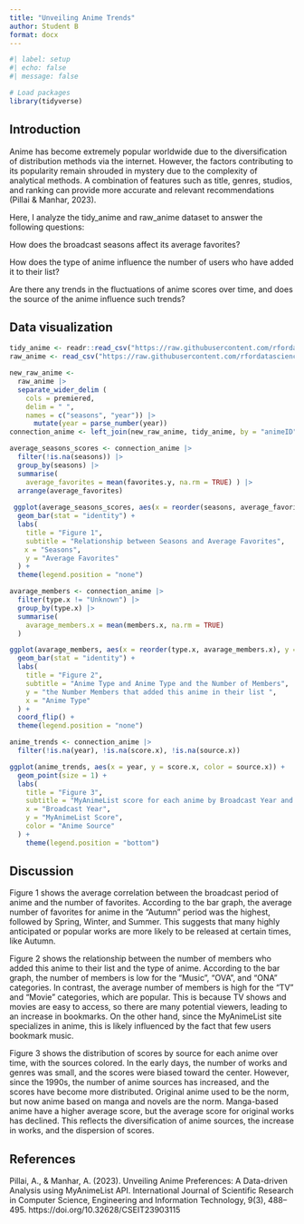 ```yaml
---
title: "Unveiling Anime Trends"
author: Student B
format: docx
---
```


```r
#| label: setup
#| echo: false
#| message: false

# Load packages
library(tidyverse)
```

## Introduction

Anime has become extremely popular worldwide due to the diversification of distribution methods via the internet. However, the factors contributing to its popularity remain shrouded in mystery due to the complexity of analytical methods. A combination of features such as title, genres, studios, and ranking can provide more accurate and relevant recommendations (Pillai & Manhar, 2023).

Here, I analyze the tidy_anime and raw_anime dataset to answer the following questions:

How does the broadcast seasons affect its average favorites?

How does the type of anime influence the number of users who have added it to their list?

Are there any trends in the fluctuations of anime scores over time, and does the source of the anime influence such trends?


## Data visualization

```r
tidy_anime <- readr::read_csv("https://raw.githubusercontent.com/rfordatascience/tidytuesday/main/data/2019/2019-04-23/tidy_anime.csv")
raw_anime <- read_csv("https://raw.githubusercontent.com/rfordatascience/tidytuesday/main/data/2019/2019-04-23/raw_anime.csv")
```
```r
new_raw_anime <-
  raw_anime |>
  separate_wider_delim (
    cols = premiered, 
    delim = " ",
    names = c("seasons", "year")) |>
      mutate(year = parse_number(year))
connection_anime <- left_join(new_raw_anime, tidy_anime, by = "animeID")
```

```r
average_seasons_scores <- connection_anime |>
  filter(!is.na(seasons)) |>
  group_by(seasons) |>
  summarise(
    average_favorites = mean(favorites.y, na.rm = TRUE) ) |>
  arrange(average_favorites)
              
 ggplot(average_seasons_scores, aes(x = reorder(seasons, average_favorites), y = average_favorites, fill = seasons)) +
  geom_bar(stat = "identity") +
  labs(
    title = "Figure 1",
    subtitle = "Relationship between Seasons and Average Favorites",
  　x = "Seasons", 
    y = "Average Favorites" 
  ) +
  theme(legend.position = "none")
```
```r
avarage_members <- connection_anime |>
  filter(type.x != "Unknown") |>
  group_by(type.x) |>
  summarise(
    avarage_members.x = mean(members.x, na.rm = TRUE)
  )

ggplot(avarage_members, aes(x = reorder(type.x, avarage_members.x), y = avarage_members.x, fill = type.x)) +
  geom_bar(stat = "identity") +
  labs(
    title = "Figure 2",
    subtitle = "Anime Type and Anime Type and the Number of Members",
    y = "the Number Members that added this anime in their list ",
    x = "Anime Type"
  ) +
  coord_flip() +
  theme(legend.position = "none")

```
```r
anime_trends <- connection_anime |>
  filter(!is.na(year), !is.na(score.x), !is.na(source.x)) 

ggplot(anime_trends, aes(x = year, y = score.x, color = source.x)) +
  geom_point(size = 1) +
  labs(
    title = "Figure 3",
    subtitle = "MyAnimeList score for each anime by Broadcast Year and Genre",
    x = "Broadcast Year",
    y = "MyAnimeList Score",
    color = "Anime Source"
  ) +
    theme(legend.position = "bottom")
```


## Discussion

Figure 1 shows the average correlation between the broadcast period of anime and the number of favorites. According to the bar graph, the average number of favorites for anime in the "Autumn" period was the highest, followed by Spring, Winter, and Summer. This suggests that many highly anticipated or popular works are more likely to be released at certain times, like Autumn.

Figure 2 shows the relationship between the number of members who added this anime to their list and the type of anime. According to the bar graph, the number of members is low for the "Music", "OVA", and "ONA" categories. In contrast, the average number of members is high for the "TV" and "Movie" categories, which are popular. This is because TV shows and movies are easy to access, so there are many potential viewers, leading to an increase in bookmarks. On the other hand, since the MyAnimeList site specializes in anime, this is likely influenced by the fact that few users bookmark music.

Figure 3 shows the distribution of scores by source for each anime over time, with the sources colored. In the early days, the number of works and genres was small, and the scores were biased toward the center. However, since the 1990s, the number of anime sources has increased, and the scores have become more distributed. Original anime used to be the norm, but now anime based on manga and novels are the norm. Manga-based anime have a higher average score, but the average score for original works has declined. This reflects the diversification of anime sources, the increase in works, and the dispersion of scores.

## References

Pillai, A., & Manhar, A. (2023). Unveiling Anime Preferences: A Data-driven Analysis using MyAnimeList API. International Journal of Scientific Research in Computer Science, Engineering and Information Technology, 9(3), 488–495. https://doi.org/10.32628/CSEIT23903115
